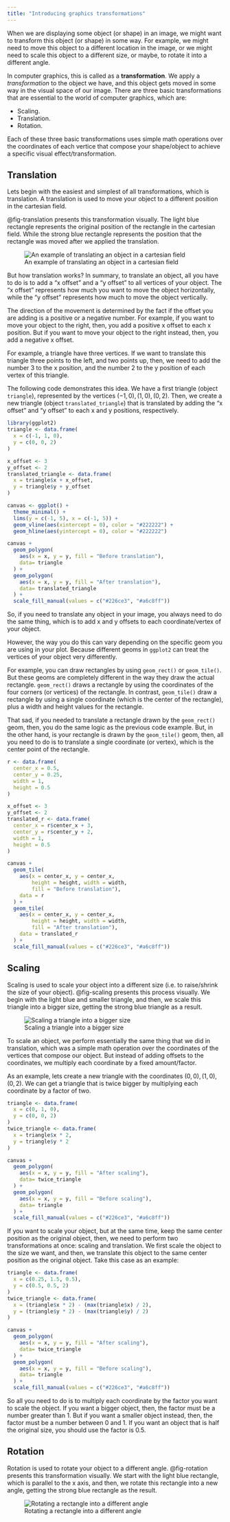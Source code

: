 ```yaml
---
title: "Introducing graphics transformations"
---
```


When we are displaying some object (or shape)
in an image, we might want to transform this object (or shape)
in some way. For example, we might need to move this object to a different location in the image,
or we might need to scale this object to a different size, or maybe,
to rotate it into a different angle.

In computer graphics, this is called as a **transformation**.
We apply a *transformation* to the object we have, and this
object gets moved in some way in the visual space of our image.
There are three basic transformations that are
essential to the world of computer graphics, which are:

- Scaling.
- Translation.
- Rotation.

Each of these three basic transformations uses simple math operations over the
coordinates of each vertice that compose your shape/object to achieve a specific
visual effect/transformation.


## Translation

Lets begin with the easiest and simplest of all transformations, which is translation.
A translation is used to move your object to a different position in the cartesian field.

@fig-translation presents this transformation visually. The light blue rectangle
represents the original position of the rectangle in the cartesian field.
While the strong blue rectangle represents the position that the rectangle
was moved after we applied the translation.

![An example of translating an object in a cartesian field](./../Figures/01-translation.svg){#fig-translation}


But how translation works? In summary, to translate an object, all you have to
do is to add a "x offset" and a "y offset" to all vertices
of your object. The "x offset" represents how much you want to
move the object horizontally, while the "y offset" represents 
how much to move the object vertically.

The direction of the movement is determined by the fact if the offset you are adding
is a positive or a negative number. For example, if you want to move your
object to the right, then, you add a positive x offset
to each x position. But if you want to move your object to the right instead,
then, you add a negative x offset.

For example, a triangle have three vertices. If we want to translate this
triangle three points to the left, and two points up, then, we need to
add the number 3 to the x position, and the number
2 to the y position of each vertex of this triangle.

The following code demonstrates this idea. We have a first triangle (object `triangle`), represented
by the vertices $(-1,0), (1,0), (0,2)$. Then, we create a new triangle (object `translated_triangle`)
that is translated by adding the "x offset" and "y offset" to each x and y positions,
respectively.

```r
library(ggplot2)
triangle <- data.frame(
  x = c(-1, 1, 0),
  y = c(0, 0, 2)
)

x_offset <- 3
y_offset <- 2
translated_triangle <- data.frame(
  x = triangle$x + x_offset,
  y = triangle$y + y_offset
)

canvas <- ggplot() +
  theme_minimal() +
  lims(y = c(-1, 5), x = c(-1, 5)) +
  geom_vline(aes(xintercept = 0), color = "#222222") +
  geom_hline(aes(yintercept = 0), color = "#222222")

canvas +
  geom_polygon(
    aes(x = x, y = y, fill = "Before translation"),
    data= triangle
  ) +
  geom_polygon(
    aes(x = x, y = y, fill = "After translation"),
    data= translated_triangle
  ) +
  scale_fill_manual(values = c("#226ce3", "#a6c8ff"))
```


So, if you need to translate any object in your image, you always
need to do the same thing, which is to add x and y offsets to each coordinate/vertex
of your object.

However, the way you do this can vary depending on the specific geom
you are using in your plot. Because different geoms in `ggplot2` can
treat the vertices of your object very differently.

For example, you can draw rectangles by using `geom_rect()` or
`geom_tile()`. But these geoms are completely different in the way they draw the actual
rectangle. `geom_rect()` draws a rectangle by using the coordinates of
the four corners (or vertices) of the rectangle. In contrast, `geom_tile()`
draw a rectangle by using a single coordinate (which is the center
of the rectangle), plus a width and height values for the rectangle.

That sad, if you needed to translate a rectangle drawn by the `geom_rect()`
geom, then, you do the same logic as the previous code example. But, in the other hand,
is your rectangle is drawn by the `geom_tile()` geom, then, all you need to do is to
translate a single coordinate (or vertex), which is the center point of
the rectangle.

```r
r <- data.frame(
  center_x = 0.5,
  center_y = 0.25,
  width = 1,
  height = 0.5
)

x_offset <- 3
y_offset <- 2
translated_r <- data.frame(
  center_x = r$center_x + 3,
  center_y = r$center_y + 2,
  width = 1,
  height = 0.5
)

canvas +
  geom_tile(
    aes(x = center_x, y = center_x,
        height = height, width = width,
        fill = "Before translation"),
    data = r
  ) +
  geom_tile(
    aes(x = center_x, y = center_x,
        height = height, width = width,
        fill = "After translation"),
    data = translated_r
  ) +
  scale_fill_manual(values = c("#226ce3", "#a6c8ff"))
```




## Scaling

Scaling is used to scale your object into a different size
(i.e. to raise/shrink the size of your object).
@fig-scaling presents this process visually. We begin
with the light blue and smaller triangle, and then, we scale this
triangle into a bigger size, getting the strong blue triangle
as a result.

![Scaling a triangle into a bigger size](./../Figures/01-scaling.svg){#fig-scaling}


To scale an object, we perform essentially the same thing that we did
in translation, which was a simple math operation over
the coordinates of the vertices that compose our object. But instead of
adding offsets to the coordinates, we
multiply each coordinate by a fixed amount/factor.

As an example, lets create a new triangle with the coordinates $(0,0), (1,0), (0,2)$.
We can get a triangle that is twice bigger by multiplying each coordinate by a
factor of two.

```r
triangle <- data.frame(
  x = c(0, 1, 0),
  y = c(0, 0, 2)
)
twice_triangle <- data.frame(
  x = triangle$x * 2,
  y = triangle$y * 2
)

canvas +
  geom_polygon(
    aes(x = x, y = y, fill = "After scaling"),
    data= twice_triangle
  ) +
  geom_polygon(
    aes(x = x, y = y, fill = "Before scaling"),
    data= triangle
  ) +
  scale_fill_manual(values = c("#226ce3", "#a6c8ff"))
```

If you want to scale your object, but at the same time, keep the same center
position as the original object, then, we need to perform two transformations
at once: scaling and translation. We first scale the object to the size we
want, and then, we translate this object to the same
center position as the original object. Take this case as an example:

```r
triangle <- data.frame(
  x = c(0.25, 1.5, 0.5),
  y = c(0.5, 0.5, 2)
)
twice_triangle <- data.frame(
  x = (triangle$x * 2) - (max(triangle$x) / 2),
  y = (triangle$y * 2) - (max(triangle$y) / 2)
)

canvas +
  geom_polygon(
    aes(x = x, y = y, fill = "After scaling"),
    data= twice_triangle
  ) +
  geom_polygon(
    aes(x = x, y = y, fill = "Before scaling"),
    data= triangle
  ) +
  scale_fill_manual(values = c("#226ce3", "#a6c8ff"))
```


So all you need to do is to multiply each coordinate by the factor you want
to scale the object. If you want a bigger object, then, the factor must be a number greater
than 1. But if you want a smaller object instead, then, the factor must be a number
between 0 and 1. If you want an object that is half the original size, you
should use the factor is 0.5.



## Rotation

Rotation is used to rotate your object to a different angle.
@fig-rotation presents this transformation visually. We start
with the light blue rectangle, which is parallel to the x axis,
and then, we rotate this rectangle into a new angle,
getting the strong blue rectangle as the result.

![Rotating a rectangle into a different angle](./../Figures/01-rotation.svg){#fig-rotation}




